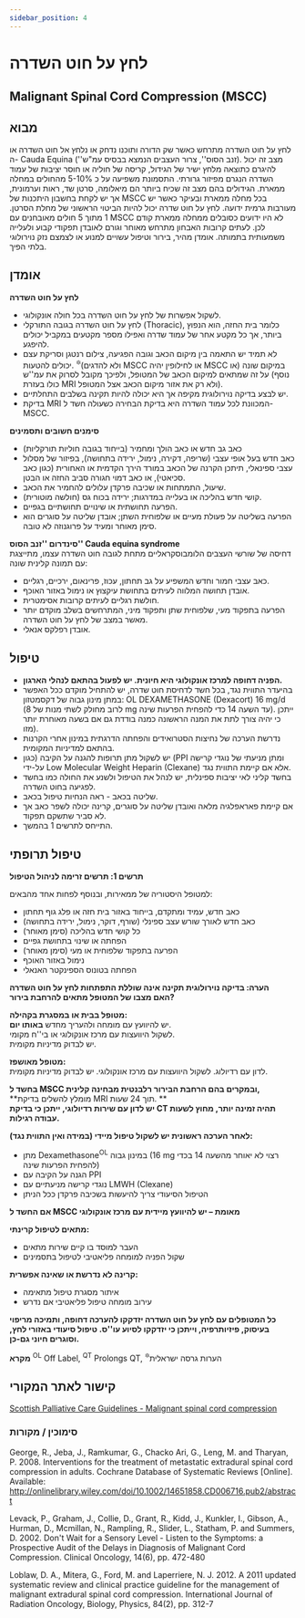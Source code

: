 ```yaml
---
sidebar_position: 4
---
```


# לחץ על חוט השדרה 

## Malignant Spinal Cord Compression (MSCC)

## מבוא

לחץ על חוט השדרה מתרחש כאשר שק הדורה ותוכנו נדחק או נלחץ אל חוט השדרה או              ה- Cauda Equina (''זנב הסוס'', צרור העצבים הנמצא בבסיס עמ"ש). 
מצב זה יכול להיגרם כתוצאה מלחץ ישיר של הגידול, קריסה של חוליה או חוסר יציבות של עמוד השדרה הנגרם מפיזור גרורתי. התסמונת משפיעה על כ 5-10% מהחולים במחלה ממארת. הגידולים בהם מצב זה שכיח ביותר הם מיאלומה, סרטן שד, ראות וערמונית, אך יש לקחת בחשבון היתכנות של MSCC  בכל מחלה ממארת ובעיקר כאשר יש מעורבות גרמית ידועה.
לחץ על חוט שדרה יכול להיות הביטוי הראשוני של מחלת הסרטן. 1 מתוך 5 חולים מאובחנים עם MSCC לא היו ידועים כסובלים ממחלה ממארת קודם לכן. לעתים קרובות האבחון מתרחש מאוחר וגורם לאובדן תפקודי קבוע ולעלייה משמעותית בתמותה. אומדן מהיר, בירור וטיפול עשויים למנוע או לצמצם נזק נוירולוגי בלתי הפיך.

## אומדן
**לחץ על חוט השדרה**
-	לשקול אפשרות של לחץ על חוט השדרה בכל חולה אונקולוגי.
-	לחץ על חוט השדרה בגובה התורקלי (Thoracic), כלומר בית החזה, הוא הנפוץ ביותר, אך כל מקטע אחר של עמוד שדרה ואפילו מספר מקטעים במקביל יכולים להיפגע.
-	לא תמיד יש התאמה בין מיקום הכאב וגובה הפגיעה, צילום רנטגן וסריקת עצם יכולים להטעות. <sup>🔯</sup>(ולא להדגים MSCC או לחילופין יהיה MSCC במיקום שונה (או נוסף) על זה שמתאים למיקום הכאב של המטופל, ולפיכך מקובל לסרוק את עמ''ש כולו בעזרת MRI ולא רק את אזור מיקום הכאב אצל המטופל).
-	יש לבצע בדיקה נוירולוגית מקיפה אך היא יכולה להיות תקינה בשלבים התחלתיים.
-	בדיקת MRI המכוונת לכל עמוד השדרה היא בדיקת הבחירה כשעולה חשד ל- MSCC.

**סימנים חשובים ותסמינים**
-	כאב גב חדש או כאב הולך ומחמיר (בייחוד בגובה חוליות תורקליות)
-	כאב חדש בעל אופי עצבי (שריפה, דקירה, נימול, ירידה בתחושה), בפיזור של מסלול עצבי ספינאלי, תיתכן הקרנה של הכאב במורד הירך הקדמית או האחורית (כגון כאב סכיאטי), או כאב דמוי חגורה סביב החזה או הבטן.
-	שיעול, התמתחות או שכיבה פרקדן עלולים להחמיר את הכאב.
-	קושי חדש בהליכה או בעלייה במדרגות; ירידה בכוח גס (חולשה מוטורית).
-	הפרעה תחושתית או שינויים תחושתיים בגפיים.
-	הפרעה בשליטה על פעולת מעיים או שלפוחית השתן; אובדן שליטה על סוגרים הוא סימן מאוחר ומעיד על פרוגנוזה לא  טובה.

**סינדרום ''זנב הסוס'' Cauda equina syndrome**  
דחיסה של שורשי העצבים הלומבוסקראליים מתחת לגובה חוט השדרה עצמו, מתייצגת עם תמונה קלינית שונה:
-	כאב עצבי חמור וחדש המשפיע על גב תחתון, עכוז, פרינאום, ירכיים, רגליים.
-	אובדן תחושה המלווה לעיתים בתחושת עיקצוץ או נימול באזור האוכף.
-	חולשת רגליים לעיתים קרובות אסימטרית.
-	הפרעה בתפקוד מעי, שלפוחית שתן ותפקוד מיני, המתרחשים בשלב מוקדם יותר מאשר במצב של לחץ על חוט השדרה.
-	אובדן רפלקס אנאלי.




## טיפול
-	**הפניה דחופה למרכז אונקולוגי היא חיונית. יש לפעול בהתאם לנהלי הארגון.**
-	בהיעדר התווית נגד, בכל חשד לדחיסת חוט שדרה, יש להתחיל מוקדם ככל האפשר במתן מינון גבוה של דקסמטזון: OL DEXAMETHASONE (Dexacort) 16 mg/d (לרוב מחולק לשתי מנות של 8 mg עד השעה 14 כדי להפחית הפרעות שינה). ייתכן כי יהיה צורך לתת את המנה הראשונה כמנה בודדת גם אם בשעה מאוחרת יותר מזו).
-	נדרשת הערכה של נחיצות הסטרואידים והפחתה הדרגתית במינון אחרי הקרנות בהתאם למדיניות המקומית.
-	יש לשקול מתן תרופות להגנה על הקיבה (כגון (PPI ומתן מניעתי של נוגדי קרישה על-ידי Low Molecular Weight Heparin (Clexane) אלא אם קיימת התווית נגד.
-	בחשד קליני לאי יציבות ספינלית, יש לנהל את הטיפול ולשנע את החולה כמו בחשד לפגיעה בחוט השדרה.
-	שליטה בכאב - ראה הנחיות טיפול בכאב.
-	אם קיימת פאראפלגיה מלאה ואובדן שליטה על סוגרים, קרינה יכולה לשפר כאב אך לא סביר שתשקם תפקוד.
-	התייחס לתרשים 1 בהמשך.



##  טיפול תרופתי 

**תרשים 1: תרשים זרימה לניהול הטיפול**  
  

למטופל היסטוריה של ממאירות, ובנוסף לפחות אחד מהבאים:
-	כאב חדש, עמיד ומתקדם, בייחוד באזור בית חזה או פלג גוף תחתון
-	כאב חדש לאורך שורש עצב ספינלי (שורף, דוקר, נימול, ירידה בתחושה)
-	כל קושי חדש בהליכה (סימן מאוחר)
-	הפחתה או שינוי בתחושת גפיים
-	הפרעה בתפקוד שלפוחית או מעי (סימן מאוחר)
-	נימול באזור האוכף
-	הפחתה בטונוס הספינקטר האנאלי
  
**הערה: בדיקה נוירולוגית תקינה אינה שוללת התפתחות לחץ על חוט השדרה**  
**האם מצבו של המטופל מתאים להרחבת בירור?**  

**מטופל בבית או במסגרת בקהילה:**  
יש להיוועץ עם מומחה ולהעריך מחדש **באותו יום**.  
לשקול היוועצות עם מרכז אונקולוגי או בי''ח מקומי.  
יש לבדוק מדיניות מקומית.	

**מטופל מאושפז:**  
לדון עם רדיולוג.
לשקול היוועצות עם מרכז אונקולוגי.
יש לבדוק מדיניות מקומית.


**בחשד ל MSCC ובמקרים בהם הרחבת הבירור רלבנטית מבחינה קלינית,**  
**מומלץ להשלים בדיקת MRI תוך 24 שעות. **  
**יש לדון עם שירות רדיולוגי, ייתכן כי בדיקת CT תהיה זמינה יותר, מחוץ לשעות עבודה רגילות.**  


**לאחר הערכה ראשונית יש לשקול טיפול מיידי (במידה ואין התווית נגד):**  
-	מתן Dexamethasone<sup>OL</sup> במינון גבוה (16 mg רצוי לא יאוחר מהשעה 14 בכדי להפחית הפרעות שינה)
-	הגנה על הקיבה עם PPI
-	נוגדי קרישה מניעתיים עם LMWH (Clexane)
-	הטיפול הסיעודי צריך להיעשות בשכיבה פרקדן ככל הניתן


**אם החשד ל MSCC מאומת – יש להיוועץ מיידית עם מרכז אונקולוגי**

**מתאים לטיפול קרינתי:**
-	העבר למוסד בו קיים שירות מתאים
-	שקול הפניה למומחה פליאטיבי לטיפול בתסמינים	

**קרינה לא נדרשת או שאינה אפשרית:**
-	איתור מסגרת טיפול מתאימה
-	עירוב מומחה טיפול פליאטיבי אם נדרש

**כל המטופלים עם לחץ על חוט השדרה יזדקקו להערכה דחופה, ותמיכה מריפוי בעיסוק, פיזיותרפיה, וייתכן כי יזדקקו לסיוע עו''ס. טיפול סיעודי באזורי לחץ, וסוגרים חיוני גם-כן.**

  
  

**מקרא**
<sup>OL</sup> Off Label, <sup>QT</sup> Prolongs QT, <sup>🔯</sup>הערות גרסה ישראלית 

## קישור לאתר המקורי
[Scottish Palliative Care Guidelines - Malignant spinal cord compression](https://rightdecisions.scot.nhs.uk/scottish-palliative-care-guidelines/palliative-emergencies/malignant-spinal-cord-compression)

### סימוכין / מקורות

George, R., Jeba, J., Ramkumar, G., Chacko Ari, G., Leng, M. and Tharyan, P. 2008. Interventions for the treatment of metastatic extradural spinal cord compression in adults. Cochrane Database of Systematic Reviews [Online]. Available: http://onlinelibrary.wiley.com/doi/10.1002/14651858.CD006716.pub2/abstract 

Levack, P., Graham, J., Collie, D., Grant, R., Kidd, J., Kunkler, I., Gibson, A., Hurman, D., Mcmillan, N., Rampling, R., Slider, L., Statham, P. and Summers, D. 2002. Don't Wait for a Sensory Level - Listen to the Symptoms: a Prospective Audit of the Delays in Diagnosis of Malignant Cord Compression. Clinical Oncology, 14(6), pp. 472-480 

Loblaw, D. A., Mitera, G., Ford, M. and Laperriere, N. J. 2012. A 2011 updated systematic review and clinical practice guideline for the management of malignant extradural spinal cord compression. International Journal of Radiation Oncology, Biology, Physics, 84(2), pp. 312-7 


<PDFDownloadButton pdfUrl="/pdf/SpinalCord.pdf" fileName="SpinalCord.pdf" />
